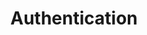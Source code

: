 ---
title: 'Authentication'
description: 'Example section for showcasing API endpoints'
icon: 'lock'
---